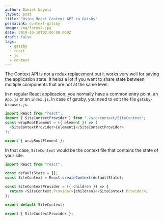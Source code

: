 ```yaml
---
author: Daniel Noyola
layout: post
title: "Using React Context API in Gatsby"
permalink: context-gatsby
image: img/forest.jpg
date: 2019-10-10T02:00:00.000Z
draft: false
tags:
  - gatsby
  - react
  - js
  - context
---
```


The Context API is not a redux replacement but it works very well for saving the application state. It helps a lot if you want to share state between multiple components that are not at the same level.

In n regular React applicacion, you normally have a common entry point, an `App.js` or an `index.js`.
In case of gatsby, you need to edit the file `gatsby-browser.js`.

```js
import React from "react";
import { SiteContextProvider } from "./src/context/SiteContext";
const wrapRootElement = ({ element }) => (
  <SiteContextProvider>{element}</SiteContextProvider>
);

export { wrapRootElement };
```

In that case, `SiteContext` would be the context file that contains the state of your site.

```js
import React from "react";

const defaultState = {};
const SiteContext = React.createContext(defaultState);

const SiteContextProvider = ({ children }) => {
  return <SiteContext.Provider>{children}</SiteContext.Provider>;
};

export default SiteContext;

export { SiteContextProvider };
```
